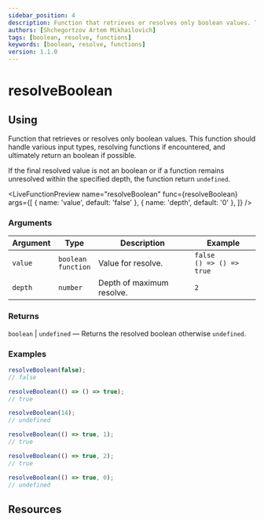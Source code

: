 ```yaml
---
sidebar_position: 4
description: Function that retrieves or resolves only boolean values. This function should handle various input types, resolving functions if encountered, and ultimately return an boolean if possible.
authors: [Shchegortzov Artem Mikhailovich]
tags: [boolean, resolve, functions]
keywords: [boolean, resolve, functions]
version: 1.1.0
---
```




# resolveBoolean

## Using

Function that retrieves or resolves only boolean values.
This function should handle various input types, resolving functions if encountered, and ultimately return an boolean if possible.

If the final resolved value is not an boolean or if a function remains unresolved within the specified depth, the function return `undefined`.

<LiveFunctionPreview
  name="resolveBoolean"
  func={resolveBoolean}
  args={[
    { name: 'value', default: 'false' },
    { name: 'depth', default: '0' },
  ]}
/>

### Arguments

| Argument | Type                        | Description               | Example                           |
| -------- | --------------------------- | ------------------------- | --------------------------------- |
| `value`  | `boolean` <br /> `function` | Value for resolve.        | `false` <br /> `() => () => true` |
| `depth`  | `number`                    | Depth of maximum resolve. | `2`                               |

### Returns

`boolean` | `undefined` — Returns the resolved boolean otherwise `undefined`.

### Examples

```js
resolveBoolean(false);
// false

resolveBoolean(() => () => true);
// true

resolveBoolean(14);
// undefined

resolveBoolean(() => true, 1);
// true

resolveBoolean(() => true, 2);
// true

resolveBoolean(() => true, 0);
// undefined
```

## Resources

<Resources constants={constants} />

